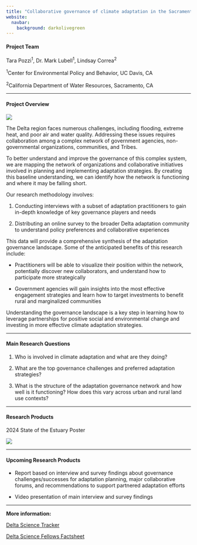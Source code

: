 ```yaml
---
title: "Collaborative governance of climate adaptation in the Sacramento - San Joaquin Delta"
website: 
  navbar: 
    background: darkolivegreen
---
```


#### **Project Team**

Tara Pozzi^1^, Dr. Mark Lubell^1^, Lindsay Correa^2^

^1^Center for Environmental Policy and Behavior, UC Davis, CA

^2^California Department of Water Resources, Sacramento, CA

------------------------------------------------------------------------

#### **Project Overview**

![](delta_adapation_schematic.png)

The Delta region faces numerous challenges, including flooding, extreme heat, and poor air and water quality. Addressing these issues requires collaboration among a complex network of government agencies, non-governmental organizations, communities, and Tribes.

To better understand and improve the governance of this complex system, we are mapping the network of organizations and collaborative initiatives involved in planning and implementing adaptation strategies. By creating this baseline understanding, we can identify how the network is functioning and where it may be falling short.

Our research methodology involves:

1.  Conducting interviews with a subset of adaptation practitioners to gain in-depth knowledge of key governance players and needs

2.  Distributing an online survey to the broader Delta adaptation community to understand policy preferences and collaborative experiences

This data will provide a comprehensive synthesis of the adaptation governance landscape. Some of the anticipated benefits of this research include:

-   Practitioners will be able to visualize their position within the network, potentially discover new collaborators, and understand how to participate more strategically

-   Government agencies will gain insights into the most effective engagement strategies and learn how to target investments to benefit rural and marginalized communities

Understanding the governance landscape is a key step in learning how to leverage partnerships for positive social and environmental change and investing in more effective climate adaptation strategies. 

------------------------------------------------------------------------

#### **Main Research Questions**

1.  Who is involved in climate adaptation and what are they doing?

2.  What are the top governance challenges and preferred adaptation strategies?

3.  What is the structure of the adaptation governance network and how well is it functioning? How does this vary across urban and rural land use contexts?

------------------------------------------------------------------------

#### Research Products

2024 State of the Estuary Poster

![](SOE_Poster_031224_updated_TBP.png)

------------------------------------------------------------------------

#### **Upcoming Research Products**

-   Report based on interview and survey findings about governance challenges/successes for adaptation planning, major collaborative forums, and recommendations to support partnered adaptation efforts

-   Video presentation of main interview and survey findings

------------------------------------------------------------------------

**More information:**

[Delta Science Tracker](https://sciencetracker.deltacouncil.ca.gov/node/52366)

[Delta Science Fellows Factsheet](https://deltacouncil.ca.gov/pdf/science-program/information-sheets/2022-07-21-delta-science-fellows-2022-info-sheet.pdf)
